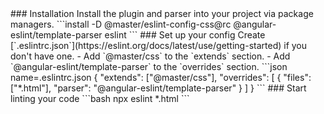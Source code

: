 <StepSection className="mt:12x">
    <Step $row>
        <StepL>
            ### <StepNum />Installation
            Install the plugin and parser into your project via package managers.
        </StepL>
        <StepR>
            ```install
            -D @master/eslint-config-css@rc @angular-eslint/template-parser eslint
            ```
        </StepR>
    </Step>
    <Step $row>
        <StepL>
            ### <StepNum />Set up your config
            Create [`.eslintrc.json`](https://eslint.org/docs/latest/use/getting-started) if you don't have one.
            - Add `@master/css` to the `extends` section.
            - Add `@angular-eslint/template-parser` to the `overrides` section.
        </StepL>
        <StepR>
            ```json name=.eslintrc.json
            {
                "extends": ["@master/css"],
                "overrides": [
                    {
                        "files": ["*.html"],
                        "parser": "@angular-eslint/template-parser"
                    }
                ]
            }
            ```
        </StepR>
    </Step>
    <Step>
        ### <StepNum />Start linting your code
        ```bash
        npx eslint *.html
        ```
    </Step>
</StepSection>